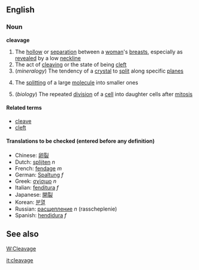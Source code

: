 ==English==
===Noun===
'''cleavage'''
# The [[hollow]] or [[separation]] between a [[woman]]'s [[breast]]s, especially as [[revealed]] by a low [[neckline]]
# The act of [[cleave|cleaving]] or the state of being [[cleft]]
#(''mineralogy'') The tendency of a [[crystal]] to [[split]] along specific [[plane]]s
#{{chemistry}} The [[splitting]] of a large [[molecule]] into smaller ones
#(''biology'') The repeated [[division]] of a [[cell]] into daughter cells after [[mitosis]]

====Related terms====
*[[cleave]]
*[[cleft]]

====Translations to be checked (entered before any definition)====
*Chinese: [[卵裂]]
*Dutch: [[splijten]] ''n''
*French: [[fendage]] ''m''
*German: [[Spaltung]] ''f''
*Greek: [[σχίσιμο]] ''n''
*Italian: [[fenditura]] ''f''
*Japanese: [[開裂]]
*Korean: [[분열]]
*Russian: [[расщепление]] ''n'' (rasscheplenie)
*Spanish: [[hendidura]] ''f''

==See also==
[[W:Cleavage]]

[[it:cleavage]]